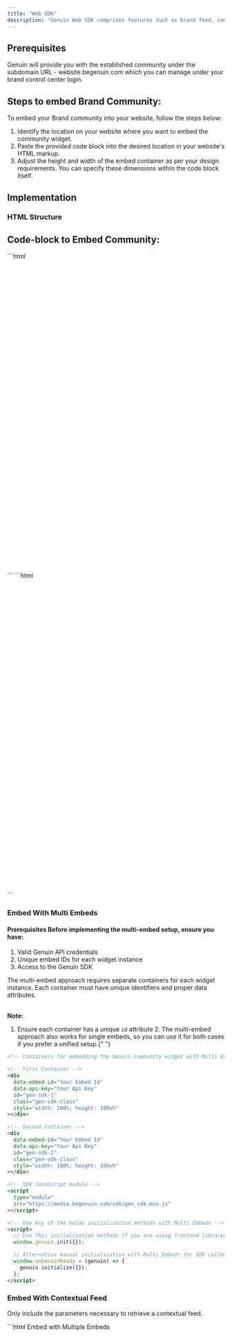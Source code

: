 ```yaml
---
title: "Web SDK"
description: "Genuin Web SDK comprises features such as brand feed, communities, and groups."
---
```


## Prerequisites

Genuin will provide you with the established community under the subdomain URL - website.begenuin.com which you can manage under your brand control center login.

## Steps to embed Brand Community:

To embed your Brand community into your website, follow the steps below:

1. Identify the location on your website where you want to embed the community widget.
2. Paste the provided code block into the desired location in your website's HTML markup.
3. Adjust the height and width of the embed container as per your design requirements.
   You can specify these dimensions within the code block itself.

## Implementation

### HTML Structure

## Code-block to Embed Community:

<CodeGroup>
  <CodeBlock title="Embed Without AutoLogin" language="html">
```html <div
  id="gen-sdk"
  style="max-width: 1080px; height: 720px; display: flex;"></div>

<!-- SDK JavaScript module -->

<script
  type="module"
  src="https://media.begenuin.com/sdk/gen_sdk.min.js"
></script>

<script>
  // Callback function to automatically initialize the Genuin SDK when ready
  window.onGenuinReady = (genuin) => {
    genuin.initialize({
      embed_id: 'Your Embed ID',
      api_key: 'Your API Key',
    })
  }

  // Alternative manual initialization (for frameworks like React)
  window.genuin.init({
    embed_id: 'Your Embed ID',
    api_key: 'Your API Key',
  })
</script>```

  </CodeBlock>

  <CodeBlock title="Embed With AutoLogin" language="html">
```html <div
  id="gen-sdk"
  style="max-width: 1080px; height: 720px; display: flex;"></div>

<!-- SDK JavaScript module -->

<script
  type="module"
  src="https://media.begenuin.com/sdk/gen_sdk.min.js"
></script>

<script>
  // Callback function to automatically initialize the Genuin SDK with SSO when ready
  window.onGenuinReady = (genuin) => {
    genuin.initialize({
      embed_id: 'Your Embed ID',
      api_key: 'Your API Key',
      token: 'Your Authentication Token',
    })
  }

  // Alternative manual initialization (for frameworks like React)
  window.genuin.init({
    embed_id: 'Your Embed ID',
    api_key: 'Your API Key',
    token: 'Your Authentication Token',
  })
</script>```

  </CodeBlock>
</CodeGroup>

### Embed With Multi Embeds

#### Prerequisites Before implementing the multi-embed setup, ensure you have:

1. Valid Genuin API credentials
2. Unique embed IDs for each widget instance
3. Access to the Genuin SDK

The multi-embed approach requires separate containers for each widget instance. Each container
must have unique identifiers and proper data attributes.

<br><b>Note:</b>
1. Ensure each container has a unique `id` attribute 2. The multi-embed approach
also works for single embeds, so you can use it for both cases if you prefer a unified
setup.{" "}

<CodeGroup>

```html Embed With Multi Embeds
<!-- Containers for embedding the Genuin community widget with Multi Embeds -->

<!-- First Container -->
<div
  data-embed-id="Your Embed Id"
  data-api-key="Your Api Key"
  id="gen-sdk-1"
  class="gen-sdk-class"
  style="width: 100%; height: 100vh"
></div>

<!-- Second Container -->
<div
  data-embed-id="Your Embed Id"
  data-api-key="Your Api Key"
  id="gen-sdk-2"
  class="gen-sdk-class"
  style="width: 100%; height: 100vh"
></div>

<!-- SDK JavaScript module -->
<script
  type="module"
  src="https://media.begenuin.com/sdk/gen_sdk.min.js"
></script>

<!-- Use Any of the below initialization methods with Multi Embeds -->
<script>
  // Use This initialization methods if you are using frontend library/framework e.g. React.
  window.genuin.init({});

  // Alternative manual initialization with Multi Embeds for SDK callback
  window.onGenuinReady = (genuin) => {
    genuin.initialize({});
  };
</script>
```

</CodeGroup>

### Embed With Contextual Feed

Only include the parameters necessary to retrieve a contextual feed.

<CodeGroup>
```html Embed with Multiple Embeds
<!-- Example of multiple embeds with contextual feeds.Use your own embed_id and api_key, and ensure each embed_id is unique. Be careful to assign a unique id to each HTML element, as shown below. -->

<!-- Containers for embedding the Genuin community widget with Multi Embeds Empowering Contextual Feeds -->

<!-- First Container -->

<div
  data-embed-id="Your Embed Id"
  data-api-key="Your Api Key"
  data-page-context="context of page"
  data-lat="latitute of location"
  data-long="longitude of location"
  id="unique identifier"
  class="gen-sdk-class"
  style="width: 100%; height: 100vh"
></div>

<!-- Second Container -->

<div
  data-embed-id="Your Embed Id"
  data-api-key="Your Api Key"
  data-page-context="context of page"
  data-lat="latitute of location"
  data-long="longitude of location"
  id="unique identifier"
  class="gen-sdk-class"
  style="width: 100%; height: 100vh"
></div>

<!-- SDK JavaScript module -->

<script
  type="module"
  src="https://media.begenuin.com/sdk/gen_sdk.min.js"
></script>

<!-- Use Any of the below initialization methods with Multi Embeds -->

<script>
  // Use This initialization methods if you are using frontend library/framework e.g. React.
  window.genuin.init({});

  // Alternative manual initialization with Multi Embeds for SDK callback
  window.onGenuinReady = (genuin) => {
    genuin.initialize({});
  };
</script>

````

```html Embed with Single Embeds
<!-- One embeds with contextual feed , use your embed_id and api_key, and embed_id must be unique-->

<!-- Container for embedding the Genuin community widget with Multi Embeds Empowering Contextual Feeds -->

<div
  id="gen-sdk"
  class="gen-sdk-class"
  style="width: 100%; height: 100vh"
></div>

<!-- SDK JavaScript module -->
<script
  type="module"
  src="https://media.begenuin.com/sdk/gen_sdk.min.js"
></script>

<!-- Use Any of the below initialization methods -->
<script>
       	window.onGenuinReady = (genuin) => {
         genuin.initialize({
           embed_id: 'Your Embed Id',
           api_key: 'Your Api key',
           contextualParams: {
             page_context: 'Context of Page',
             geo: {
               lat: latitude of location in number , e.g. 50.432,
               long: longitude of location in number , e.g. 122.4194,
             }
           }
         })
       }

  // Alternative manual initialization with Multi Embeds for SDK callback
  // Use This initialization methods if you are using frontend library/framework e.g. React.
        window.genuin.init({
           embed_id: 'Your Embed Id',
           api_key: 'Your Api key',
           contextualParams: {
             page_context: 'Context of Page',
             geo: {
              lat: latitude of location in number , e.g. 50.432,
             long: longitude of location in number , e.g. 122.4194,
             }
           }
      })
</script>
````

</CodeGroup>

### Angular Structure

The following code snippet has been developed using Angular version 16.

<CodeGroup>
  <CodeBlock title="Embed Without AutoLogin" language="typescript">
```html // src/app/genuin-sdk.component.ts
import {
  Component,
  AfterViewInit,
  OnDestroy,
  ViewEncapsulation,
} from '@angular/core';

@Component({
selector: 'genuin-sdk',
standalone: true,
template: \`

<div
      id="gen-sdk"
      class="gen-sdk-class"
      style="width: 1080px; height: 800px; background: #efefef"
    ></div>
\`,
encapsulation: ViewEncapsulation.None,
})
export class GenuinSdkComponent implements AfterViewInit, OnDestroy {
private scriptElement: HTMLScriptElement | null = null;
private genuinInitialized = false;

ngAfterViewInit() {
(window as any).onGenuinReady = (genuin: any) => {
if (!this.genuinInitialized) {
genuin.initialize({
embed_id: 'Your Embed ID',
api_key: 'Your API Key',
});
this.genuinInitialized = true;
}
};

    this.scriptElement = document.createElement('script');
    this.scriptElement.src = 'https://media.begenuin.com/sdk/gen_sdk.min.js';
    this.scriptElement.async = true;
    document.body.appendChild(this.scriptElement);

}

ngOnDestroy() {
if (this.scriptElement) {
document.body.removeChild(this.scriptElement);
}
delete (window as any).onGenuinReady;
}
}

// src/app/app.module.ts
import { NgModule } from '@angular/core';
import { BrowserModule } from '@angular/platform-browser';
import { AppComponent } from './app.component';
import { GenuinSdkComponent } from './genuin-sdk.component';

@NgModule({
declarations: [AppComponent],
imports: [BrowserModule, GenuinSdkComponent],
providers: [],
bootstrap: [AppComponent],
})
export class AppModule {}

````

  </CodeBlock>

  <CodeBlock title="Embed With AutoLogin" language="typescript">
```html // src/app/genuin-sdk.component.ts
import {
  Component,
  AfterViewInit,
  OnDestroy,
  ViewEncapsulation,
} from '@angular/core';

@Component({
selector: 'genuin-sdk',
standalone: true,
template: \`

<div
      id="gen-sdk"
      class="gen-sdk-class"
      style="width: 1080px; height: 800px; background: #efefef"
    ></div>
\`,
encapsulation: ViewEncapsulation.None,
})
export class GenuinSdkComponent implements AfterViewInit, OnDestroy {
private scriptElement: HTMLScriptElement | null = null;
private genuinInitialized = false;

ngAfterViewInit() {
(window as any).onGenuinReady = (genuin: any) => {
if (!this.genuinInitialized) {
genuin.initialize({
embed_id: 'Your Embed ID',
api_key: 'Your API Key',
token: 'Your Authentication Token'
});
this.genuinInitialized = true;
}
};

    this.scriptElement = document.createElement('script');
    this.scriptElement.src = 'https://media.begenuin.com/sdk/gen_sdk.min.js';
    this.scriptElement.async = true;
    document.body.appendChild(this.scriptElement);

}

ngOnDestroy() {
if (this.scriptElement) {
document.body.removeChild(this.scriptElement);
}
delete (window as any).onGenuinReady;
}
}

// src/app/app.module.ts
import { NgModule } from '@angular/core';
import { BrowserModule } from '@angular/platform-browser';
import { AppComponent } from './app.component';
import { GenuinSdkComponent } from './genuin-sdk.component';

@NgModule({
declarations: [AppComponent],
imports: [BrowserModule, GenuinSdkComponent],
providers: [],
bootstrap: [AppComponent],
})
export class AppModule {}
````

  </CodeBlock>
</CodeGroup>

### Embed With Multi Embeds

#### Prerequisites Before implementing the multi-embed setup, ensure you have:

1. Valid Genuin API credentials
2. Unique embed IDs for each widget instance
3. Access to the Genuin SDK

The multi-embed approach requires separate containers for each widget instance. Each container
must have unique identifiers and proper data attributes.

<b>Note:</b>
1. Ensure each container has a unique `id` attribute 2. The multi-embed approach
also works for single embeds, so you can use it for both cases if you prefer a unified
setup.{" "}

<CodeGroup>
  <CodeBlock title="Embed With Multi Embeds" language="typescript">
```html // src/app/genuin-sdk.component.ts
import {
  Component,
  AfterViewInit,
  OnDestroy,
  ViewEncapsulation,
} from '@angular/core';

@Component({
selector: 'genuin-sdk',
standalone: true,
template: \`

<div
      id="gen-sdk-1"
      class="gen-sdk-class"
      data-embed-id="Your Embed Id"
      data-api-key="Your Api Key"
      style="width: 1080px; height: 800px; background: #efefef"
    ></div>
<div
      id="gen-sdk-2"
      class="gen-sdk-class"
      data-embed-id="Your Embed Id"
      data-api-key="Your Api Key"
      style="width: 1080px; height: 800px; background: #efefef"
    ></div>
\`,
encapsulation: ViewEncapsulation.None,
})
export class GenuinSdkComponent implements AfterViewInit, OnDestroy {
private scriptElement: HTMLScriptElement | null = null;
private genuinInitialized = false;

ngAfterViewInit() {
(window as any).onGenuinReady = (genuin: any) => {
if (!this.genuinInitialized) {
genuin.initialize({});
this.genuinInitialized = true;
}
};

    this.scriptElement = document.createElement('script');
    this.scriptElement.src = 'https://media.begenuin.com/sdk/gen_sdk.min.js';
    this.scriptElement.async = true;
    document.body.appendChild(this.scriptElement);

}

ngOnDestroy() {
if (this.scriptElement) {
document.body.removeChild(this.scriptElement);
}
delete (window as any).onGenuinReady;
}
}

// src/app/app.module.ts
import { NgModule } from '@angular/core';
import { BrowserModule } from '@angular/platform-browser';
import { AppComponent } from './app.component';
import { GenuinSdkComponent } from './genuin-sdk.component';

@NgModule({
declarations: [AppComponent],
imports: [BrowserModule, GenuinSdkComponent],
providers: [],
bootstrap: [AppComponent],
})
export class AppModule {}

````

  </CodeBlock>
</CodeGroup>

### Embed With Contextual Feed

#### Only include the parameters necessary to retrieve a contextual feed.

<CodeGroup>
  <CodeBlock title="Embed With Multi Embeds" language="typescript">
```html // src/app/genuin-sdk.component.ts
import {
  Component,
  AfterViewInit,
  OnDestroy,
  ViewEncapsulation,
} from '@angular/core';

@Component({
selector: 'genuin-sdk',
standalone: true,
template: \`

<div
      id="gen-sdk-1"
      class="gen-sdk-class"
      data-embed-id="Your Embed Id"
      data-api-key="Your Api Key"
      data-page-context="context of page"
      data-lat="latitute of location"
      data-long="longitude of location"
      style="width: 1080px; height: 800px; background: #efefef"
    ></div>
<div
      id="gen-sdk-2"
      class="gen-sdk-class"
      data-embed-id="Your Embed Id"
      data-api-key="Your Api Key"
      data-page-context="context of page"
      data-lat="latitute of location"
      data-long="longitude of location"
      style="width: 1080px; height: 800px; background: #efefef"
    ></div>
\`,
encapsulation: ViewEncapsulation.None,
})
export class GenuinSdkComponent implements AfterViewInit, OnDestroy {
private scriptElement: HTMLScriptElement | null = null;
private genuinInitialized = false;

ngAfterViewInit() {
(window as any).onGenuinReady = (genuin: any) => {
if (!this.genuinInitialized) {
genuin.initialize({});
this.genuinInitialized = true;
}
};

    this.scriptElement = document.createElement('script');
    this.scriptElement.src = 'https://media.begenuin.com/sdk/gen_sdk.min.js';
    this.scriptElement.async = true;
    document.body.appendChild(this.scriptElement);

}

ngOnDestroy() {
if (this.scriptElement) {
document.body.removeChild(this.scriptElement);
}
delete (window as any).onGenuinReady;
}
}

// src/app/app.module.ts
import { NgModule } from '@angular/core';
import { BrowserModule } from '@angular/platform-browser';
import { AppComponent } from './app.component';
import { GenuinSdkComponent } from './genuin-sdk.component';

@NgModule({
declarations: [AppComponent],
imports: [BrowserModule, GenuinSdkComponent],
providers: [],
bootstrap: [AppComponent],
})
export class AppModule {}
````

  </CodeBlock>

    <CodeBlock title="Single Embeds" language="typescript">

```html // src/app/genuin-sdk.component.ts
import { Component, AfterViewInit, OnDestroy, ViewEncapsulation, } from
'@angular/core'; @Component({ selector: 'genuin-sdk', standalone: true,
template: \`

<div
  id="gen-sdk-1"
  class="gen-sdk-class"
  style="width: 1080px; height: 800px; background: #efefef"
></div>
\`, encapsulation: ViewEncapsulation.None, }) export class GenuinSdkComponent
implements AfterViewInit, OnDestroy { private scriptElement: HTMLScriptElement |
null = null; private genuinInitialized = false; ngAfterViewInit() { (window as
any).onGenuinReady = (genuin: any) => { if (!this.genuinInitialized) {
genuin.initialize({ embed_id: 'Your Embed Id', api_key: 'Your Api key',
contextualParams: { page_context: 'Context of Page', geo: { lat: latitude of
location in number , e.g. 50.432, long: longitude of location in number , e.g.
122.4194, } } }); this.genuinInitialized = true; } }; this.scriptElement =
document.createElement('script'); this.scriptElement.src =
'https://media.begenuin.com/sdk/gen_sdk.min.js'; this.scriptElement.async =
true; document.body.appendChild(this.scriptElement); } ngOnDestroy() { if
(this.scriptElement) { document.body.removeChild(this.scriptElement); } delete
(window as any).onGenuinReady; } } // src/app/app.module.ts import { NgModule }
from '@angular/core'; import { BrowserModule } from '@angular/platform-browser';
import { AppComponent } from './app.component'; import { GenuinSdkComponent }
from './genuin-sdk.component'; @NgModule({ declarations: [AppComponent],
imports: [BrowserModule, GenuinSdkComponent], providers: [], bootstrap:
[AppComponent], }) export class AppModule {}
```

  </CodeBlock>
</CodeGroup>

## Customisation

### Font Family

#### To apply your application's custom font styles to the Genuin Web SDK, add the following <style> block inside the <head> tag

<br>
<b>Note:</b> {" "} Please ensure that your custom font is correctly loaded on the page. If the specified font is not available, the SDK will automatically fall back to the default system font.

```html
<style>
  .gen-sdk-class * {
    font-family: "Your Font Style" !important;
  }
</style>
```

| **Setting**  | **Description**                                                                                                                                                              |
| ------------ | ---------------------------------------------------------------------------------------------------------------------------------------------------------------------------- |
| embed_id     | The id which you want to embed in your web SDK                                                                                                                               |
| api_key      | Unique API key which will be used to authenticate the embed                                                                                                                  |
| token        | Your SSO Token which will be used for authenticate                                                                                                                           |
| page_context | The content or context of your webpage, used to render relevant embed feeds. This can include comma-separated keywords or search parameters (e.g., "AI", "tech news", etc.). |
| lat          | Lalitude of Location which will be used to retrieve the feed based on Location                                                                                               |
| long         | Longitude of location which will be used to retrieve the feed based on Location                                                                                              |
